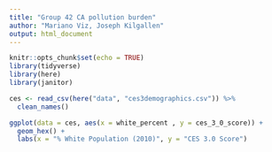 ```yaml
---
title: "Group 42 CA pollution burden"
author: "Mariano Viz, Joseph Kilgallen"
output: html_document
---
```


```r
knitr::opts_chunk$set(echo = TRUE)
library(tidyverse)
library(here)
library(janitor)
```


```r
ces <- read_csv(here("data", "ces3demographics.csv")) %>% 
  clean_names()
```

```r
ggplot(data = ces, aes(x = white_percent , y = ces_3_0_score)) +
  geom_hex() +
  labs(x = "% White Population (2010)", y = "CES 3.0 Score")
```

